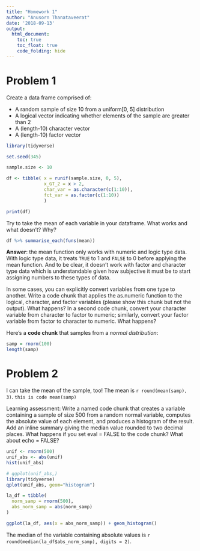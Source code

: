 ```yaml
---
title: "Homework 1"
author: "Anusorn Thanataveerat"
date: '2018-09-13'
output:
  html_document:
    toc: true
    toc_float: true
    code_folding: hide
---
```


# Problem 1

Create a data frame comprised of:

* A random sample of size 10 from a uniform[0, 5] distribution
* A logical vector indicating whether elements of the sample are greater than 2
* A (length-10) character vector
* A (length-10) factor vector
```r
library(tidyverse)
```
```r
set.seed(345)

sample.size <- 10

df <- tibble( x = runif(sample.size, 0, 5),
              x_GT_2 = x > 2,
              char_var = as.character(c(1:10)),
              fct_var = as.factor(c(1:10)) 
              )

print(df)
```

Try to take the mean of each variable in your dataframe. What works and what doesn’t? Why?
```r
df %>% summarise_each(funs(mean))
```
**Answer**: the mean function only works with numeric and logic type data. With logic type data, it treats `TRUE` to 1 and `FALSE` to 0 before applying the mean function. And to be clear, it doesn't work with factor and character type data which is understandable given how subjective it must be to start assigning numbers to these types of data.

In some cases, you can explicitly convert variables from one type to another. Write a code chunk that applies the as.numeric function to the logical, character, and factor variables (please show this chunk but not the output). What happens? In a second code chunk, convert your character variable from character to factor to numeric; similarly, convert your factor variable from factor to character to numeric. What happens?

Here's a **code chunk** that samples from 
a _normal distribution_:

```r
samp = rnorm(100)
length(samp)
```

# Problem 2

I can take the mean of the sample, too!
The mean is `r round(mean(samp), 3)`.
`this is code mean(samp)`


Learning assessment: Write a named code chunk that creates a variable containing a sample of size 500 from a random normal variable, computes the absolute value of each element, and produces a histogram of the result. Add an inline summary giving the median value rounded to two decimal places. What happens if you set eval = FALSE to the code chunk? What about  echo = FALSE?

```r
unif <- rnorm(500)
unif_abs <- abs(unif)
hist(unif_abs)
```


```r
# ggplot(unif_abs,)
library(tidyverse)
qplot(unif_abs, geom="histogram")

```


```r
la_df = tibble(
  norm_samp = rnorm(500),
  abs_norm_samp = abs(norm_samp)
)

ggplot(la_df, aes(x = abs_norm_samp)) + geom_histogram()
```

The median of the variable containing absolute values is 
`r round(median(la_df$abs_norm_samp), digits = 2)`.




